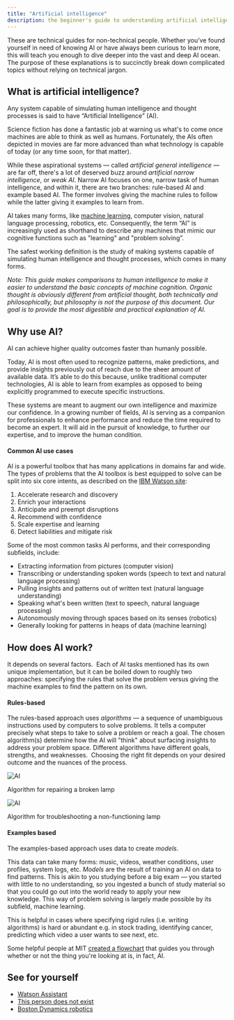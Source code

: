 ```yaml
---
title: "Artificial intelligence"
description: the beginner's guide to understanding artificial intelligence
---
```


<PageDescription>

  These are technical guides for non-technical people. Whether you’ve found yourself in need of knowing AI or have always been curious to learn more, this will teach you enough to dive deeper into the vast and deep AI ocean. The purpose of these explanations is to succinctly break down complicated topics without relying on technical jargon.

</PageDescription>

## What is artificial intelligence?

Any system capable of simulating human intelligence and thought processes is said to have “Artificial Intelligence” (AI). 

Science fiction has done a fantastic job at warning us what's to come once machines are able to think as well as humans. Fortunately, the AIs often depicted in movies are far more advanced than what technology is capable of today (or any time soon, for that matter).

While these aspirational systems — called *artificial general intelligence* — are far off, there's a lot of deserved buzz around *artificial narrow intelligence*, or *weak AI*. Narrow AI focuses on one, narrow task of human intelligence, and within it, there are two branches: rule-based AI and example based AI. The former involves giving the machine rules to follow while the latter giving it examples to learn from. 

AI takes many forms, like [machine learning](/basics/ml), computer vision, natural language processing, robotics, etc. Consequently, the term “AI” is increasingly used as shorthand to describe any machines that mimic our cognitive functions such as "learning" and "problem solving”.

The safest working definition is the study of making systems capable of simulating human intelligence and thought processes, which comes in many forms.

_Note: This guide makes comparisons to human intelligence to make it easier to understand the basic concepts of machine cognition. Organic thought is obviously different from artificial thought, both technically and philosophically, but philosophy is not the purpose of this document. Our goal is to provide the most digestible and practical explanation of AI._

## Why use AI?

AI can achieve higher quality outcomes faster than humanly possible. 

Today, AI is most often used to recognize patterns, make predictions, and provide insights previously out of reach due to the sheer amount of available data. It’s able to do this because, unlike traditional computer technologies, AI is able to learn from examples as opposed to being explicitly programmed to execute specific instructions.

These systems are meant to augment our own intelligence and maximize our confidence. In a growing number of fields, AI is serving as a companion for professionals to enhance performance and reduce the time required to become an expert. It will aid in the pursuit of knowledge, to further our expertise, and to improve the human condition. 


#### Common AI use cases
AI is a powerful toolbox that has many applications in domains far and wide. The types of problems that the AI toolbox is best equipped to solve can be split into six core intents, as described on the [IBM Watson site](https://www.ibm.com/watson/about):

 1. Accelerate research and discovery
 2. Enrich your interactions
 3. Anticipate and preempt disruptions
 4. Recommend with confidence
 5. Scale expertise and learning
 6. Detect liabilities and mitigate risk

Some of the most common tasks AI performs, and their corresponding subfields, include:
 - Extracting information from pictures (computer vision)
 - Transcribing or understanding spoken words (speech to text and natural language processing)
 - Pulling insights and patterns out of written text (natural language understanding)
 - Speaking what's been written (text to speech, natural language processing)
 - Autonomously moving through spaces based on its senses (robotics)
 - Generally looking for patterns in heaps of data (machine learning)

## How does AI work?
It depends on several factors.  Each of AI tasks mentioned has its own unique implementation, but it can be boiled down to roughly two approaches: specifying the rules that solve the problem versus giving the machine examples to find the pattern on its own.

#### Rules-based
The rules-based approach uses *algorithms* — a sequence of unambiguous instructions used by computers to solve problems. It tells a computer precisely what steps to take to solve a problem or reach a goal. The chosen algorithm(s) determine how the AI will "think" about surfacing insights to address your problem space. Different algorithms have different goals, strengths, and weaknesses.  Choosing the right fit depends on your desired outcome and the nuances of the process.

<div class='hide-on-small'>

<Row>
<Column colLg={12}>

![AI](../../images/basics/ai/Image_1.png)

<Caption fullWidth>
  Algorithm for repairing a broken lamp
</Caption>
</Column>
</Row>

</div>

<div class='show-on-small'>

![AI](../../images/basics/ai/Image_1_mobile.png)

<Caption fullWidth>
  Algorithm for troubleshooting a non-functioning lamp
</Caption>
</div>

#### Examples based
The examples-based approach uses data to create *models*. 

This data can take many forms: music, videos, weather conditions, user profiles, system logs, etc. *Models* are the result of training an AI on data to find patterns. This is akin to you studying before a big exam — you started with little to no understanding, so you ingested a bunch of study material so that you could go out into the world ready to apply your new knowledge. This way of problem solving is largely made possible by its subfield, machine learning. 

This is helpful in cases where specifying rigid rules (i.e. writing algorithms) is hard or abundant e.g. in stock trading, identifying cancer, predicting which video a user wants to see next, etc. 

Some helpful people at MIT [created a flowchart](https://www.technologyreview.com/s/612404/is-this-ai-we-drew-you-a-flowchart-to-work-it-out/) that guides you through whether or not the thing you're looking at is, in fact, AI.

## See for yourself
 - [Watson Assistant](https://www.ibm.com/cloud/watson-assistant/)
 - [This person does not exist](https://thispersondoesnotexist.com/)
 - [Boston Dynamics robotics](https://www.youtube.com/watch?v=tf7IEVTDjng)
